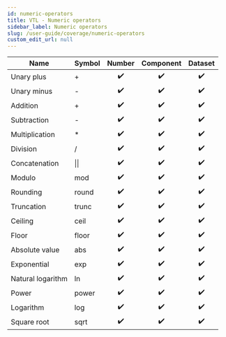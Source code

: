 ```yaml
---
id: numeric-operators
title: VTL - Numeric operators
sidebar_label: Numeric operators
slug: /user-guide/coverage/numeric-operators
custom_edit_url: null
---
```


| Name              | Symbol       |       Number       |     Component      |      Dataset       |
| ----------------- | :----------- | :----------------: | :----------------: | :----------------: |
| Unary plus        | +            | :heavy_check_mark: | :heavy_check_mark: | :heavy_check_mark: |
| Unary minus       | -            | :heavy_check_mark: | :heavy_check_mark: | :heavy_check_mark: |
| Addition          | +            | :heavy_check_mark: | :heavy_check_mark: | :heavy_check_mark: |
| Subtraction       | -            | :heavy_check_mark: | :heavy_check_mark: | :heavy_check_mark: |
| Multiplication    | \*           | :heavy_check_mark: | :heavy_check_mark: | :heavy_check_mark: |
| Division          | /            | :heavy_check_mark: | :heavy_check_mark: | :heavy_check_mark: |
| Concatenation     | &#124;&#124; | :heavy_check_mark: | :heavy_check_mark: | :heavy_check_mark: |
| Modulo            | mod          | :heavy_check_mark: | :heavy_check_mark: | :heavy_check_mark: |
| Rounding          | round        | :heavy_check_mark: | :heavy_check_mark: | :heavy_check_mark: |
| Truncation        | trunc        | :heavy_check_mark: | :heavy_check_mark: | :heavy_check_mark: |
| Ceiling           | ceil         | :heavy_check_mark: | :heavy_check_mark: | :heavy_check_mark: |
| Floor             | floor        | :heavy_check_mark: | :heavy_check_mark: | :heavy_check_mark: |
| Absolute value    | abs          | :heavy_check_mark: | :heavy_check_mark: | :heavy_check_mark: |
| Exponential       | exp          | :heavy_check_mark: | :heavy_check_mark: | :heavy_check_mark: |
| Natural logarithm | ln           | :heavy_check_mark: | :heavy_check_mark: | :heavy_check_mark: |
| Power             | power        | :heavy_check_mark: | :heavy_check_mark: | :heavy_check_mark: |
| Logarithm         | log          | :heavy_check_mark: | :heavy_check_mark: | :heavy_check_mark: |
| Square root       | sqrt         | :heavy_check_mark: | :heavy_check_mark: | :heavy_check_mark: |
